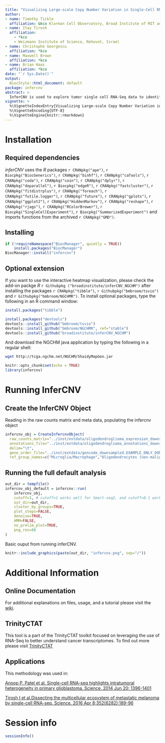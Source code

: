 ```yaml
---
title: "Visualizing Large-scale Copy Number Variation in Single-Cell RNA-Seq Expression Data"
author: 
- name: Timothy Tickle
  affiliation: &kco Klarman Cell Observatory, Broad Institute of MIT and Harvard, Cambridge, MA, USA
- name: Itay Tirosh
  affiliation: 
    - *kco
    - Weizmann Institute of Science, Rehovot, Israel
- name: Christophe Georgescu
  affiliation: *kco
- name: Maxwell Brown
  affiliation: *kco
- name: Brian Haas
  affiliation: *kco
date: "`r Sys.Date()`"
output:
  BiocStyle::html_document: default
package: infercnv
abstract: >
  InferCNV is used to explore tumor single cell RNA-Seq data to identify evidence for large-scale chromosomal copy number variations, such as gains or deletions of entire chromosomes or large segments of chromosomes. This is done by exploring expression intensity of genes across positions of the genome in comparison to the average or a set of reference 'normal' cells. A heatmap is generated illustrating the relative expression intensities across each chromosome, and it becomes readily apparent as to which regions of the genome are over-abundant or less-abundant as compared to normal cells (or the average, if reference normal cells are not provided).
vignette: >
  %\VignetteIndexEntry{Visualizing Large-scale Copy Number Variation in Single-Cell RNA-Seq Expression Data}
  %\VignetteEncoding{UTF-8}
  %\VignetteEngine{knitr::rmarkdown}
---
```



# Installation
## Required dependencies

_inferCNV_ uses the _R_ packages `r CRANpkg("ape")`, `r Biocpkg("BiocGenerics")`, `r CRANpkg("binhf")`, `r CRANpkg("caTools")`, `r CRANpkg("coda")`, `r CRANpkg("coin")`, `r CRANpkg("dplyr")`, `r CRANpkg("doparallel")`, `r Biocpkg("edgeR")`, `r CRANpkg("fastcluster")`, `r CRANpkg("fitdistrplus")`, `r CRANpkg("foreach")`, `r CRANpkg("futile.logger")`, `r CRANpkg("future")`, `r CRANpkg("gplots")`, `r CRANpkg("ggplot2")`, `r CRANpkg("HiddenMarkov")`, `r CRANpkg("reshape")`, `r CRANpkg("rjags")`, `r CRANpkg("RColorBrewer")`, `r Biocpkg("SingleCellExperiment")`, `r Biocpkg("SummarizedExperiment")` and imports functions from the archived `r CRANpkg("GMD")`.

<!--
[https://cran.r-project.org/web/packages/ape/index.html]
[https://bioconductor.org/packages/release/bioc/html/BiocGenerics.html]
[https://cran.r-project.org/web/packages/binhf/index.html]
[https://cran.r-project.org/web/packages/caTools/index.html]
[https://cran.r-project.org/web/packages/coda/index.html]
[https://cran.r-project.org/web/packages/coin/index.html]
[https://cran.r-project.org/web/packages/doParallel/index.html]
[https://cran.r-project.org/web/packages/dplyr/index.html]
[https://bioconductor.org/packages/release/bioc/html/edgeR.html]
[https://cran.r-project.org/web/packages/fastcluster/index.html]
[https://cran.r-project.org/web/packages/fitdistrplus/index.html]
[https://cran.r-project.org/web/packages/foreach/index.html]
[https://cran.r-project.org/web/packages/futile.logger/index.html]
[https://cran.r-project.org/web/packages/future/index.html]
[https://cran.r-project.org/web/packages/ggplot2/index.html]
[https://cran.r-project.org/web/packages/gplots/index.html]
[https://cran.r-project.org/web/packages/HiddenMarkov/index.html]
[https://cran.r-project.org/web/packages/reshape/index.html]
[https://cran.r-project.org/web/packages/rjags/index.html]
[https://cran.r-project.org/web/packages/RColorBrewer/index.html]
[https://cran.r-project.org/web/packages/Seurat/index.html]
[https://bioconductor.org/packages/release/bioc/html/SingleCellExperiment.html]
[https://bioconductor.org/packages/release/bioc/html/SummarizedExperiment.html]
[https://cran.r-project.org/src/contrib/Archive/GMD/]
-->


## Installing
```r
if (!requireNamespace("BiocManager", quietly = TRUE))
    install.packages("BiocManager")
BiocManager::install("infercnv")
```


## Optional extension
If you want to use the interactive heatmap visualization, please check the add-on packge _R_ `r Githubpkg ("broadinstitute/inferCNV_NGCHM")` after installing the packages `r CRANpkg("tibble")`, `r Githubpkg("bmbroom/tsvio")` and `r Githubpkg("bmbroom/NGCHMR")`. To install optional packages, type the following in an R command window:

<!--
[https://cran.r-project.org/web/packages/tibble/index.html]
[https://github.com/bmbroom/tsvio]
[https://github.com/bmbroom/NGCHMR]
-->

```r
install.packages("tibble")

install.packages("devtools")
devtools::install_github("bmbroom/tsvio")
devtools::install_github("bmbroom/NGCHMR", ref="stable")
devtools::install_github("broadinstitute/inferCNV_NGCHM")

```

And download the NGCHM java application by typing the following in a regular shell:
```bash
wget http://tcga.ngchm.net/NGCHM/ShaidyMapGen.jar
```



```r
knitr::opts_chunk$set(echo = TRUE)
library(infercnv)

```

# Running InferCNV
## Create the InferCNV Object

Reading in the raw counts matrix and meta data, populating the infercnv object

```r
infercnv_obj = CreateInfercnvObject(
  raw_counts_matrix="../inst/extdata/oligodendroglioma_expression_downsampled.counts.matrix.gz",
  annotations_file="../inst/extdata/oligodendroglioma_annotations_downsampled.txt",
  delim="\t",
  gene_order_file="../inst/extdata/gencode_downsampled.EXAMPLE_ONLY_DONT_REUSE.txt",
  ref_group_names=c("Microglia/Macrophage","Oligodendrocytes (non-malignant)"))

```



## Running the full default analysis
```r
out_dir = tempfile()
infercnv_obj_default = infercnv::run(
    infercnv_obj,
    cutoff=1, # cutoff=1 works well for Smart-seq2, and cutoff=0.1 works well for 10x Genomics
    out_dir=out_dir,
    cluster_by_groups=TRUE, 
    plot_steps=FALSE,
    denoise=TRUE,
    HMM=FALSE,
    no_prelim_plot=TRUE,
    png_res=60
)

```

Basic ouput from running inferCNV.
```r
knitr::include_graphics(paste(out_dir, "infercnv.png", sep="/"))
```



# Additional Information
## Online Documentation

For additional explanations on files, usage, and a tutorial please visit the [wiki](https://github.com/broadinstitute/inferCNV/wiki).


## TrinityCTAT
This tool is a part of the TrinityCTAT toolkit focused on leveraging the use of RNA-Seq to better understand cancer transcriptomes. To find out more please visit [TrinityCTAT](https://github.com/NCIP/Trinity_CTAT/wiki)


## Applications

This methodology was used in:

[Anoop P. Patel et al. Single-cell RNA-seq highlights intratumoral heterogeneity in primary glioblastoma. Science. 2014 Jun 20: 1396-1401](http://www.ncbi.nlm.nih.gov/pmc/articles/PMC4123637/)

[Tirosh I et al.Dissecting the multicellular ecosystem of metastatic melanoma by single-cell RNA-seq. Science. 2016 Apr 8;352(6282):189-96](http://www.ncbi.nlm.nih.gov/pubmed/27124452)




# Session info

```r
sessionInfo()
```

